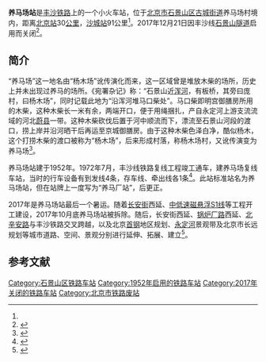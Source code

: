 {{Infobox China railway station
| 车站名称 = 养马场站
| 图片 = Yangmachang Railway Station (20160321153925).jpg
| 图片介绍 = 养马场站的站名牌
| 车站名称拼音 = Yangmachang
| 英文名称 = Yangmachang Railway Station
| 车站代码 = 13386<ref>{{cite book|author=铁道部电子计算技术中心, 铁道部运输局|title=铁路车站站名代码表：TMIS使用|publisher=中国铁道出版社|location=北京|year=1998|isbn=9787113030995|pages=12}}</ref>
| 电报码 = YMP<ref>{{cite book|author=[[中华人民共和国铁道部|中华人民共和国铁道部]]|title=铁路电报站名略号（2012）|publisher=中国铁道出版社|location=北京|year=2012|unified=15113·3468|pages=155}}</ref>
| 拼音码 = YMC
| address = [[北京市|北京市]][[石景山区|石景山区]][[古城街道_(北京市)|古城街道]]
| 坐标 = {{Coord|39.898818|116.168908|type:railwaystation_region:CN-11_source:GoogleMaps|display=inline,title}}
| 归属 = [[中国铁路北京局集团|中国铁路北京局集团]][[北京西车务段|北京西车务段]]
| 线路 = [[丰沙铁路|丰沙铁路]]
| 车站等级 = [[四等站_(中国大陆)|四等站]]
| opened = {{Start date|1952|01|07|df=y}}
| closed = {{End date|2017|12|21|df=y}}
| status = 已撤销
| 月台数目 = 1
| 站台面 = 1
| 股道数目 = 4
| 站线配置图 = {{北京铁路车站RDT|养马场站}}
}}

'''养马场站'''是[[丰沙铁路|丰沙铁路]]上的一个小火车站，位于[[北京市|北京市]][[石景山区|石景山区]][[古城街道_(北京市)|古城街道]]养马场村境内，距离[[北京站|北京站]]30[[公里|公里]]，[[沙城站|沙城站]]91公里<ref name=shijingshan/>。2017年12月21日因丰沙线[[石景山隧道_(北京)|石景山隧道]]启用而关闭<ref>{{cite news|url=http://www.bj.xinhuanet.com/bjyw/2017-12/21/c_1122147175.htm|title=丰沙铁路近7公里铁路入地|publisher=[[北京晚报|北京晚报]]|date=2017-12-21|accessdate=2017-12-21}}{{Dead link|date=2019年10月|bot=InternetArchiveBot|fix-attempted=yes}}</ref>。

==简介==
“养马场”这一地名由“杨木场”讹传演化而来，这一区域曾是堆放木柴的场所，历史上并未出现过养马的场所。《宛署杂记》称：“石景山近[[永定河|浑河]]，有板桥，其旁曰庞村，曰杨木场”，同时记载此地为“沿浑河堆马口柴处”。马口柴即明宫御膳房所用的木柴，这种木柴长一米有余，两端开口，便于用绳捆扎，产自永定河上游支流流域的河北[[蔚县|蔚县]]一带。这种木柴砍伐后置于河中顺流而下，漂流至石景山河段的渡口，捞上岸并沿河晒干后再运至京城御膳房。由于这种木柴色泽白净，酷似杨木，这个打捞木柴的渡口被称为“杨木场”，后来形成村落，称杨木场村，又讹传演变为养马场<ref>{{cite news|url=http://www.bjd.com.cn/10fk/ws/201403/07/t20140307_6303440.html|title=老北京“马地名”是怎么来的|publisher=[[北京晚报|北京晚报]]|date=2014-03-07|accessdate=2015-12-16|deadurl=yes|archiveurl=https://web.archive.org/web/20151222101346/http://www.bjd.com.cn/10fk/ws/201403/07/t20140307_6303440.html|archivedate=2015-12-22}}</ref>。

养马场站建于1952年。1972年7月，丰沙线铁路复线工程竣工通车，建养马场复线车站，当时的行车设备有到发线4条，存车线、牵出线各1条<ref name="shijingshan">{{cite book|author=北京市石景山区地方志编纂委员会|title=北京市石景山区志|publisher=北京出版社|year=2005|isbn=7-200-06237-5|pages=441}}</ref>。此站标准站名为养马场站，但在站牌上一度写为“养马厂站”，后更正。

2017年是养马场站最后一个暑运。随着[[长安街|长安街]]西延、[[北京地铁S1线|中低速磁悬浮S1线]]等工程开工建设，2017年10月底养马场站被拆除。随后，长安街西延、[[锅炉厂路|锅炉厂路]]西延、[[北辛安路|北辛安路]]与丰沙铁路交叉跨越，以及北京[[首钢集团|首钢]]地区规划、[[永定河|永定河]]景观带及北京市长远规划等城市道路、空间、景观分别进行延伸、拓展、建立<ref>{{Cite web|title=即将消失的小站养马场|url=http://photo.qianlong.com/2017/0810/1930594.shtml|date=2017-08-10|publisher=千龙网|accessdate=2017-08-12|archive-date=2018-11-17|archive-url=https://web.archive.org/web/20181117183440/http://photo.qianlong.com/2017/0810/1930594.shtml|dead-url=no}}</ref>。

==参考文献==
{{reflist}}

{{start rail box|[[中国铁路|中国铁路]]}}
{{s-inop|[[石景山南站|石景山南站]]|{{站|丰台}}方向}}
{{s-line|[[丰沙铁路|丰沙铁路]]<br />← 5km 养马场站 5km →}}
{{s-inop|<s>[[养三站|养三站]]</s>|{{站|沙城}}方向}}
{{end box}}

{{丰沙铁路}}
{{北京铁路车站}}

[[Category:石景山区铁路车站|Category:石景山区铁路车站]]
[[Category:1952年启用的铁路车站|Category:1952年启用的铁路车站]]
[[Category:2017年关闭的铁路车站|Category:2017年关闭的铁路车站]]
[[Category:北京市铁路废站|Category:北京市铁路废站]]